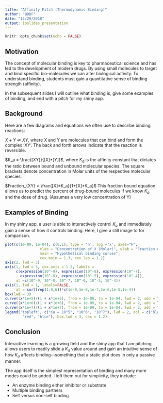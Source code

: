 ```yaml
---
title: "Affinity Pitch (Thermodynamic Binding)"
author: "BODF"
date: "12/29/2018"
output: ioslides_presentation
---
```


```r
knitr::opts_chunk$set(echo = FALSE)
```

## Motivation  
The concept of molecular binding is key to pharmaceutical science and has led to 
the development of modern drugs. By using small molecules to target and bind 
specific bio-molecules we can alter biological activity. To understand binding, 
students must gain a quantitative sense of binding strength (affinity). 

In the subsequent slides I will outline what binding is, give some examples of 
binding, and end with a pitch for my shiny app.

## Background  
Here are a few diagrams and equations we often use to describe 
binding reactions:

$X + Y \rightleftharpoons XY$, where X and Y are molecules that can bind and form 
the complex 'XY'. The back and forth arrows indicate that the reaction is 
reversible.  

$K_a = \frac{[XY]}{[X]*[Y]}$, where $K_a$ is the affinity constant that dictates 
the ratio between bound and unbound molecular species. The square brackets denote 
concentration in Molar units of the respective molecular species.

$Fraction_{XY} = \frac{[X]*K_a}{1+[X]*K_a}$ This fraction bound equation allows us to predict 
the percent of drug-bound molecules if we know $K_a$ and the dose of drug. (Assumes 
a very low concentration of Y) 

## Examples of Binding  
In my shiny app, a user is able to interactively control $K_a$ and immediately 
gain a sense of how it controls binding. Here, I give a still image to 
for comparison.

```r
plot(c(1e-09, 1e-04), c(0,1), type = 'n', log ='x', axes="F", 
                xlab = "Concentration of X (Molar)", ylab = "Fraction of Y bound",
                main = "Hypothetical binding curves",
                cex.main = 1.3, cex.lab = 1.2)
axis(2, lwd = 3)
axis(1, lwd = 3, cex.axis = 1.2, labels = 
     c(expression(10^-9), expression(10^-8), expression(10^-7), 
       expression(10^-6), expression(10^-5), expression(10^-4)), 
     at =c(10^-9, 10^-8, 10^-7, 10^-6, 10^-5, 10^-4))
axis(1, lwd = 1, labels=FALSE, 
     at = sort(rep(1:9,6))*c(1e-9,1e-8,1e-7,1e-6,1e-5,1e-4))
box(lwd = 3)
curve((x*1e+5)/(1 + x*1e+5), from = 1e-09, to = 1e-04, lwd = 2, add = TRUE)
curve((x*1e+6)/(1 + x*1e+6), from = 1e-09, to = 1e-04, lwd = 2, add = TRUE, col = 'red')
curve((x*1e+7)/(1 + x*1e+7), from = 1e-09, to = 1e-04, lwd = 2, add = TRUE, col = 'blue')
legend('topleft', c("Ka = 10^5", "10^6", "10^7"), lwd = 2, col = c('black', 
        "red", "blue"), box.lwd = 3, cex = 1.2)
```

## Conclusion
Interactive learning is a growing field and the shiny app that I am pitching 
allows users to readily slide a $K_a$ value around and gain an intuitive sense 
of how $K_a$ affects binding---something that a static plot does in only a 
passive manner.

The app itself is the simplest representation of binding and many more modes 
could be added. I left them out for simplicity, they include:  

* An enzyme binding either inhibitor or substrate
* Multiple binding partners
* Self versus non-self binding
